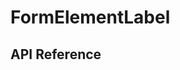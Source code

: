 
<Meta title="Components / FormElementLabel" component={FormElementLabel} />

# FormElementLabel

<Preview>
  <Story name="label only">
    <FormElementLabel
      labelMessage={{ id: "components.formElementLabel.label" }}
    />
  </Story>
  <Story name="helper text">
    <FormElementLabel
      labelMessage={{ id: "components.formElementLabel.label" }}
      helperText={{ id: "components.formElementLabel.helperText" }}
    />
  </Story>
</Preview>

## API Reference

<Props of={FormElementLabel} />

